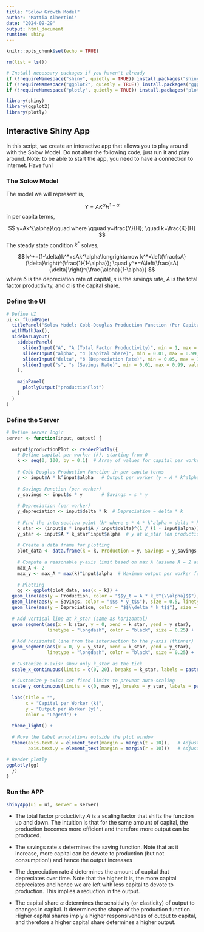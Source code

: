 ```yaml
---
title: "Solow Growth Model"
author: "Mattia Albertini"
date: "2024-09-29"
output: html_document 
runtime: shiny
---
```


```r
knitr::opts_chunk$set(echo = TRUE)

rm(list = ls())

# Install necessary packages if you haven't already 
if (!requireNamespace("shiny", quietly = TRUE)) install.packages("shiny")
if (!requireNamespace("ggplot2", quietly = TRUE)) install.packages("ggplot2")
if (!requireNamespace("plotly", quietly = TRUE)) install.packages("plotly")

library(shiny)
library(ggplot2)
library(plotly)
```

## Interactive Shiny App

In this script, we create an interactive app that allows you to play around with the Solow Model. Do not alter the following code, just run it and play around. Note: to be able to start the app, you need to have a connection to internet. Have fun!

### The Solow Model

The model we will represent is, 

$$
Y=AK^\alpha H^{1-\alpha}
$$
in per capita terms, 

$$
y=Ak^{\alpha}\qquad where \qquad y=\frac{Y}{H}; \quad k=\frac{K}{H}
$$
The steady state condition $k^*$ solves, 

$$
k^*=(1-\delta)k^*+sAk^\alpha\longrightarrow k^*=\left(\frac{sA}{\delta}\right)^{\frac{1}{1-\alpha}}; \quad y^*=A\left(\frac{sA}{\delta}\right)^{\frac{\alpha}{1-\alpha}}
$$
where $\delta$ is the depreciation rate of capital, $s$ is the savings rate, $A$ is the total factor productivity, and $\alpha$ is the capital share. 

### Define the UI

```r
# Define UI
ui <- fluidPage(
  titlePanel("Solow Model: Cobb-Douglas Production Function (Per Capita)"),
  withMathJax(),
  sidebarLayout(
    sidebarPanel(
      sliderInput("A", "A (Total Factor Productivity)", min = 1, max = 2, value = 1.5, step = 0.1),
      sliderInput("alpha", "α (Capital Share)", min = 0.01, max = 0.99, value = 0.3, step = 0.01),
      sliderInput("delta", "δ (Depreciation Rate)", min = 0.05, max = 1, value = 0.15, step = 0.05),
      sliderInput("s", "s (Savings Rate)", min = 0.01, max = 0.99, value = 0.5, step = 0.01)
    ),
    
    mainPanel(
      plotlyOutput("productionPlot")
    )
  )
)
```

### Define the Server

```r
# Define server logic
server <- function(input, output) {
  
  output$productionPlot <- renderPlotly({
    # Define capital per worker (k), starting from 0
    k <- seq(0, 100, by = 0.1)  # Array of values for capital per worker, starting from 0
    
    # Cobb-Douglas Production Function in per capita terms
    y <- input$A * k^input$alpha   # Output per worker (y = A * k^alpha)
    
    # Savings Function (per worker)
    y_savings <- input$s * y       # Savings = s * y
    
    # Depreciation (per worker)
    y_depreciation <- input$delta * k  # Depreciation = delta * k
    
    # Find the intersection point (k* where s * A * k^alpha = delta * k)
    k_star <- (input$s * input$A / input$delta)^(1 / (1 - input$alpha))
    y_star <- input$A * k_star^input$alpha  # y at k_star (on production function)
    
    # Create a data frame for plotting
    plot_data <- data.frame(k = k, Production = y, Savings = y_savings, Depreciation = y_depreciation)
    
    # Compute a reasonable y-axis limit based on max A (assume A = 2 as the highest value for example)
    max_A <- 2
    max_y <- max_A * max(k)^input$alpha  # Maximum output per worker for highest A
    
    # Plotting
    gg <- ggplot(plot_data, aes(x = k)) + 
  geom_line(aes(y = Production, color = "$$y_t = A * k_t^{\\alpha}$$"), size = 0.5) +
  geom_line(aes(y = Savings, color = "$$s * y_t$$"), size = 0.5, linetype = "dashed") +
  geom_line(aes(y = Depreciation, color = "$$\\delta * k_t$$"), size = 0.5, linetype = "dotted") +
  
  # Add vertical line at k_star (same as horizontal)
  geom_segment(aes(x = k_star, y = 0, xend = k_star, yend = y_star), 
               linetype = "longdash", color = "black", size = 0.25) +
  
  # Add horizontal line from the intersection to the y-axis (thinner)
  geom_segment(aes(x = 0, y = y_star, xend = k_star, yend = y_star), 
               linetype = "longdash", color = "black", size = 0.25) +
  
  # Customize x-axis: show only k_star as the tick
  scale_x_continuous(limits = c(0, 20), breaks = k_star, labels = paste0("k* = ", round(k_star, 2))) +
  
  # Customize y-axis: set fixed limits to prevent auto-scaling
  scale_y_continuous(limits = c(0, max_y), breaks = y_star, labels = paste0("y* = ", round(y_star, 2))) +
  
  labs(title = "",
       x = "Capital per Worker (k)",
       y = "Output per Worker (y)",
       color = "Legend") +
  
  theme_light() +
  
  # Move the label annotations outside the plot window
  theme(axis.text.x = element_text(margin = margin(t = 10)),   # Adjust x-axis label position
        axis.text.y = element_text(margin = margin(r = 10)))   # Adjust y-axis label position

# Render plotly
ggplotly(gg)
  })
}
```

### Run the APP

```r
shinyApp(ui = ui, server = server)
```

- The total factor productivity $A$ is a scaling factor that shifts the function up and down. The intuition is that for the same amount of capital, the production becomes more efficient and therefore more output can be produced. 

- The savings rate $s$ determines the saving function. Note that as it increase, more capital can be devote to production (but not consumption!) and hence the output increases

- The depreciation rate $\delta$ determines the amount of capital that depreciates over time. Note that the higher it is, the more capital depreciates and hence we are left with less capital to devote to production. This implies a reduction in the output. 

- The capital share $\alpha$ determines the sensitivity (or elasticity) of output to changes in capital. It determines the shape of the production function. Higher capital shares imply a higher responsiveness of output to capital, and therefore a higher capital share determines a higher output.  

